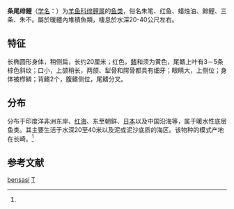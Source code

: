{{Speciesbox
| taxon = Upeneus bensasi
| binomial_authority = Temminck et Schlegel, 1842<ref name='id7588'>{{cite web| url =http://www.bioinfo.cn/db05/BjdwSpecies.php?action=view&id=7588| title =条尾绯鲤| work =中国动物物种编目数据库| publisher =中国科学院微生物研究所| author =中国科学院动物研究所| accessdate =2009-04-16| deadurl =yes| archiveurl =https://web.archive.org/web/20160305052727/http://www.bioinfo.cn/db05/BjdwSpecies.php?action=view&id=7588| archivedate =2016-03-05}}</ref>
}}

'''条尾绯鲤'''（[[学名|学名]]：{{lang|la|''Upeneus bensasi''}}）为[[羊鱼科|羊鱼科]][[绯鲤属|绯鲤属]]的[[鱼类|鱼类]]，俗名朱笔、红鱼、蜡烛油、鲱鲤、三条、朱不。屬於暖體內堆積魚類，棲息於水深20-40公尺左右。

==特征==
长椭圆形身体，稍侧扁，长约20厘米；红色，[[鳍|鳍]]和须为黄色，尾鳍上叶有3－5条棕色斜纹；口小，上颌稍长，两颌、犁骨和腭骨都具有细牙；眼睛大，上侧位；身体被栉鳞；背鳍2个，腹鳍侧位，尾鳍分叉。

==分布==
分布于印度洋非洲东岸、[[红海|红海]]、东至朝鲜、[[日本|日本]]以及中国沿海等，属于暖水性底层鱼类。其主要生活于水深20至40米以及泥或泥沙底质的海区。该物种的模式产地在长崎。<ref name='id7588'/>

== 参考文献 ==
{{reflist}}

{{Taxonbar|from=Q11099761}}

[[Category:绯鲤属|bensasi]]
[[Category:1842年描述的鱼类|T]]


{{鯉形目小作品}}
